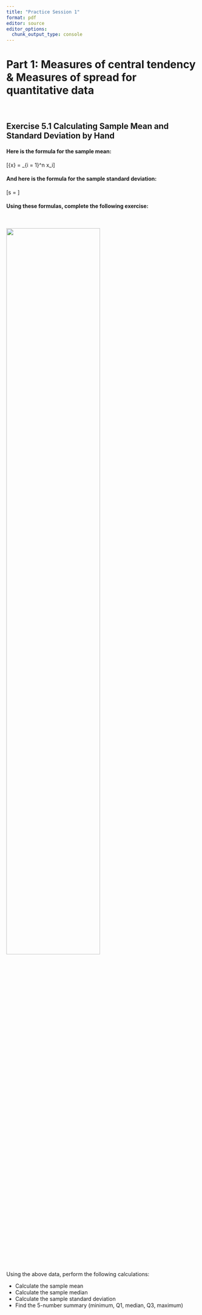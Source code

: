 ```yaml
---
title: "Practice Session 1"
format: pdf
editor: source
editor_options: 
  chunk_output_type: console
---
```


# Part 1:   Measures of central tendency 	&  Measures of spread for quantitative data	



&nbsp;

## Exercise 5.1 Calculating Sample Mean and Standard Deviation by Hand

#### Here is the formula for the sample mean:

\[\bar{x} = \frac{1}{n} \sum_{i = 1}^n x_i\]

#### And here is the formula for the sample standard deviation:

\[s = \sqrt{\frac{1}{n - 1} \sum_{i = 1}^n (x_i - \bar{x})^2}\]

#### Using these formulas, complete the following exercise:

&nbsp;

![](q1.png){width=70%}

Using the above data, perform the following calculations:

* Calculate the sample mean
* Calculate the sample median
* Calculate the sample standard deviation
* Find the 5-number summary (minimum, Q1, median, Q3, maximum)

